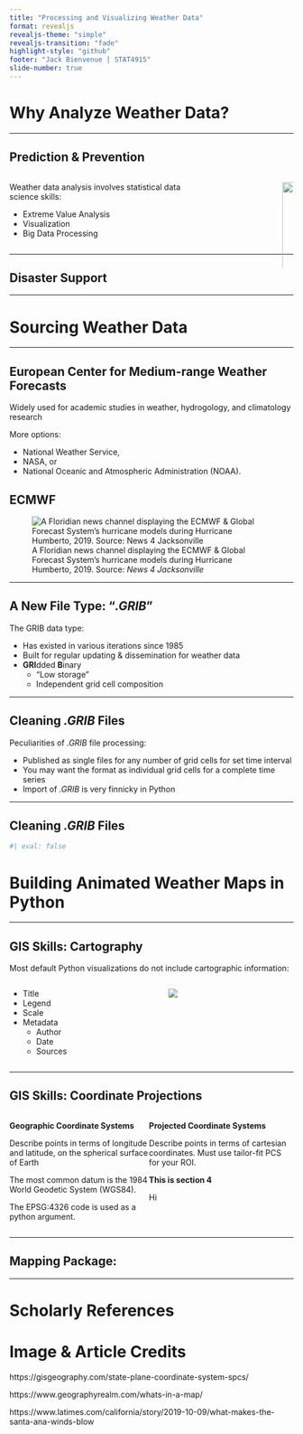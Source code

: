 ```yaml
---
title: "Processing and Visualizing Weather Data"
format: revealjs
revealjs-theme: "simple" 
revealjs-transition: "fade" 
highlight-style: "github"  
footer: "Jack Bienvenue | STAT4915" 
slide-number: true 
---
```


# Why Analyze Weather Data?

---

## Prediction & Prevention

:::: {style="display: flex;"}

:::: {.column1 style="padding-right: 180px;"}

Weather data analysis involves statistical data science skills:

- Extreme Value Analysis
- Visualization
- Big Data Processing

::::

:::: {.column2}

![](images/Santa_Ana_Wind.webp){ width=120% }

::::

::::


---

## Disaster Support



---

# Sourcing Weather Data

---

## European Center for Medium-range Weather Forecasts

Widely used for academic studies in weather, hydrogology, and climatology research

More options:

- National Weather Service, 
- NASA, or 
- National Oceanic and Atmospheric Administration (NOAA).

## ECMWF

![A Floridian news channel displaying the ECMWF & Global Forecast System's hurricane models during Hurricane Humberto, 2019. Source: *News 4 Jacksonville*](images/Hurricane_Models_Graphic.jpg)

---

## A New File Type: "*.GRIB*"

The GRIB data type:

- Has existed in various iterations since 1985
- Built for regular updating & dissemination for weather data
- **GRI**dded **B**inary 
    - "Low storage"
    - Independent grid cell composition

---

## Cleaning *.GRIB* Files

Peculiarities of *.GRIB* file processing:

- Published as single files for any number of grid cells for set time interval
- You may want the format as individual grid cells for a complete time series
- Import of *.GRIB* is very finnicky in Python

---

## Cleaning *.GRIB* Files

```python
#| eval: false

```

# Building Animated Weather Maps in Python

---

## GIS Skills: Cartography



Most default Python visualizations do not include cartographic information:

:::: {style="display: flex;"}

:::: {.column1 style="padding-right: 180px;"}

- Title
- Legend
- Scale
- Metadata
    - Author
    - Date
    - Sources

::::

:::: {.column2}

![](images/good_cartography.webp)

::::

::::


---

## GIS Skills: Coordinate Projections

::::: {style="display: flex;"}

:::: {.column1}

::: {.section1}

**Geographic Coordinate Systems**

Describe points in terms of longitude and latitude, on the spherical surface of Earth

The most common datum is the 1984 World Geodetic System (WGS84).

The EPSG:4326 code is used as a python argument.

:::

::::

:::: {.column2}

::: {.section3}

**Projected Coordinate Systems**

Describe points in terms of cartesian coordinates. Must use tailor-fit PCS for your ROI.

:::

::: {.section4}

**This is section 4**

Hi

:::

::::

:::::

---

## Mapping Package: 



---

# Scholarly References

# Image & Article Credits

https://gisgeography.com/state-plane-coordinate-system-spcs/

https://www.geographyrealm.com/whats-in-a-map/ 

https://www.latimes.com/california/story/2019-10-09/what-makes-the-santa-ana-winds-blow 

